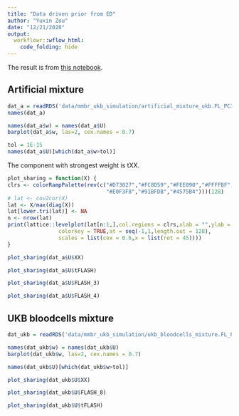 ```yaml
---
title: "Data driven prior from ED"
author: "Yuxin Zou"
date: "12/21/2020"
output: 
  workflowr::wflow_html:
    code_folding: hide
---
```


The result is from [this notebook](https://github.com/gaow/mvarbvs/blob/master/analysis/20201221_ukb_Prepare_ED_prior.ipynb).

## Artificial mixture

```r
dat_a = readRDS('data/mmbr_ukb_simulation/artificial_mixture_ukb.FL_PC3.EDudr.rds')
names(dat_a)
```
```r
names(dat_a$w) = names(dat_a$U)
barplot(dat_a$w, las=2, cex.names = 0.7)
```

```r
tol = 1E-15
names(dat_a$U)[which(dat_a$w>tol)]
```

The component with strongest weight is tXX.

```r
plot_sharing = function(X) {
clrs <- colorRampPalette(rev(c("#D73027","#FC8D59","#FEE090","#FFFFBF",
                               "#E0F3F8","#91BFDB","#4575B4")))(128)
# lat <- cov2cor(X)
lat <- X/max(diag(X))
lat[lower.tri(lat)] <- NA
n <- nrow(lat)
print(lattice::levelplot(lat[n:1,],col.regions = clrs,xlab = "",ylab = "",
                colorkey = TRUE,at = seq(-1,1,length.out = 128),
                scales = list(cex = 0.6,x = list(rot = 45))))
}
```

```r
plot_sharing(dat_a$U$XX)
```
```r
plot_sharing(dat_a$U$tFLASH)
```

```r
plot_sharing(dat_a$U$FLASH_3)
```
```r
plot_sharing(dat_a$U$FLASH_4)
```

## UKB bloodcells mixture

```r
dat_ukb = readRDS('data/mmbr_ukb_simulation/ukb_bloodcells_mixture.FL_PC3.EDudr.rds')
```

```r
names(dat_ukb$w) = names(dat_ukb$U)
barplot(dat_ukb$w, las=2, cex.names = 0.7)
```
```r
names(dat_ukb$U)[which(dat_ukb$w>tol)]
```

```r
plot_sharing(dat_ukb$U$XX)
```
```r
plot_sharing(dat_ukb$U$FLASH_8)
```

```r
plot_sharing(dat_ukb$U$tFLASH)
```
